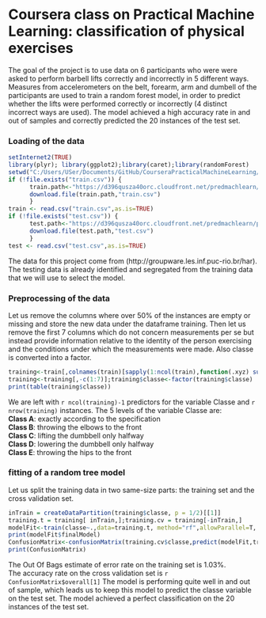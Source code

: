 Coursera class on Practical Machine Learning: classification of physical exercises
========================================================

The goal of the project is to use data on 6 participants who were were asked to perform barbell lifts correctly and incorrectly in 5 different ways. Measures from accelerometers on the belt, forearm, arm and dumbell of the participants are used to train a random forest model, in order to predict whether the lifts were performed correctly or incorrectly (4 distinct incorrect ways are used). The model achieved a high accuracy rate in and out of samples and correctly predicted the 20 instances of the test set. 

### Loading of the data
```r
setInternet2(TRUE)
library(plyr); library(ggplot2);library(caret);library(randomForest)
setwd("C:/Users/USer/Documents/GitHub/CourseraPracticalMachineLearning/")
if (!file.exists("train.csv")) { 
      train.path<-"https://d396qusza40orc.cloudfront.net/predmachlearn/pml-training.csv"
      download.file(train.path,"train.csv")
      }
train <- read.csv("train.csv",as.is=TRUE)
if (!file.exists("test.csv")) { 
      test.path<-"https://d396qusza40orc.cloudfront.net/predmachlearn/pml-testing.csv"
      download.file(test.path,"test.csv")
      }
test <- read.csv("test.csv",as.is=TRUE)
```
The data for this project come from (http://groupware.les.inf.puc-rio.br/har).
The testing data is already identified and segregated from the training data that we will use to select the model.  

### Preprocessing of the data
Let us remove the columns where over 50% of the instances are empty or missing and store the new data under the dataframe training. Then let us remove the first 7 columns which do not concern measurements per se but instead provide information relative to the identity of the person exercising and the conditions under which the measurements were made. Also classe is converted into a factor. 
```r
training<-train[,colnames(train)[sapply(1:ncol(train),function(.xyz) sum(is.na(train[,.xyz]))+sum(train[,.xyz]=="",na.rm=TRUE))<nrow(train)/2]]
training<-training[,-c(1:7)];training$classe<-factor(training$classe)
print(table(training$classe))
```
We are left with  `r ncol(training)-1` predictors for the variable Classe and `r nrow(training)` instances. The 5 levels of the variable Classe are:     
**Class A**: exactly according to the specification    
**Class B**: throwing the elbows to the front    
**Class C**: lifting the dumbbell only halfway   
**Class D**: lowering the dumbbell only halfway   
**Class E**: throwing the hips to the front   

### fitting of a random tree model
Let us split the training data in two same-size parts: the training set and the cross validation set.
``` r
inTrain = createDataPartition(training$classe, p = 1/2)[[1]]
training.t = training[ inTrain,];training.cv = training[-inTrain,]
modelFit<-train(classe~.,data=training.t, method="rf",allowParallel=T, trControl = trainControl(method = "cv", number = 4))
print(modelFit$finalModel)
ConfusionMatrix<-confusionMatrix(training.cv$classe,predict(modelFit,training.cv))
print(ConfusionMatrix)
```
The Out Of Bags estimate of error rate on the training set is 1.03%.   
The accuracy rate on the cross validation set is `r ConfusionMatrix$overall[1]`
The model is performing quite well in and out of sample, which leads us to keep this model to predict the classe variable on the test set.
The model achieved a perfect classification on the 20 instances of the test set.

